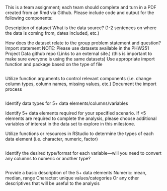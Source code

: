 This is a team assignment; each team should complete and turn in a PDF created from an Rmd via Github. Please include code and output for the following components:

Description of dataset
What is the data source? (1-2 sentences on where the data is coming from, dates included, etc.)

How does the dataset relate to the group problem statement and question?
Import statement
NOTE: Please use datasets available in the PHW251 Project Data github repo (Links to an external site.) (this is important to make sure everyone is using the same datasets)
Use appropriate import function and package based on the type of file
```r

```


Utilize function arguments to control relevant components (i.e. change column types, column names, missing values, etc.)
Document the import process
```r

```


Identify data types for 5+ data elements/columns/variables

Identify 5+ data elements required for your specified scenario. If <5 elements are required to complete the analysis, please choose additional variables of interest in the data set to explore in this milestone.

Utilize functions or resources in RStudio to determine the types of each data element (i.e. character, numeric, factor)
```r

```


Identify the desired type/format for each variable—will you need to convert any columns to numeric or another type? 
```r

```


Provide a basic description of the 5+ data elements
Numeric: mean, median, range
Character:  unique values/categories
Or any other descriptives that will be useful to the analysis
```r

```

